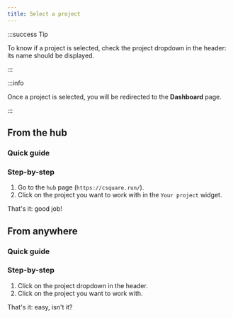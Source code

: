 ```yaml
---
title: Select a project
---
```



:::success Tip

To know if a project is selected, check the project dropdown in the header: its name should be displayed.

:::

:::info

Once a project is selected, you will be redirected to the **Dashboard** page.

:::

## From the hub

### Quick guide

<VideoPlayer src="https://cdn.csquare.run/docs/webm/select-project-from-hub.webm" />

### Step-by-step

1. Go to the `hub` page (`https://csquare.run/`).
2. Click on the project you want to work with in the `Your project` widget.

That's it: good job!

## From anywhere

### Quick guide

<VideoPlayer src="https://cdn.csquare.run/docs/webm/select-project-from-anywhere.webm" />

### Step-by-step

1. Click on the project dropdown in the header.
2. Click on the project you want to work with.

That's it: easy, isn't it?